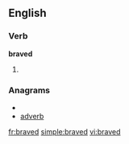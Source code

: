 ==English==

===Verb===
'''braved'''

# {{past of|brave}}

===Anagrams===
* {{alphagram|abderv}}
* [[adverb#English|adverb]]


[[fr:braved]]
[[simple:braved]]
[[vi:braved]]